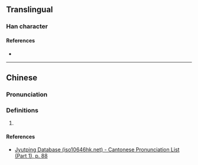 {{character info}}
==Translingual==

===Han character===
{{Han char|rn=32|rad=土|as=10|sn=13|four=|canj=NJG|ids=⿱陣土}}

====References====
* {{Han ref|kx=0236.260|dkj=05365|dj=0474.160|hdz=10469.030|uh=5866|ud=22630}}

----

==Chinese==
{{zh-forms}}

===Pronunciation===
{{zh-pron
|m=zhèn
|c=zan6
|cat=
}}

===Definitions===
{{zh-hanzi}}

# {{rfdef|zh}}

====References====
* [http://www.iso10646hk.net/jp/document/download.jsp Jyutping Database (iso10646hk.net) - Cantonese Pronunciation List (Part 1), p. 88]